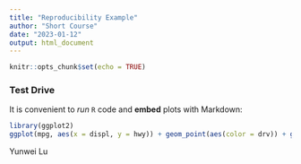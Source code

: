 ```yaml
---
title: "Reproducibility Example"
author: "Short Course"
date: "2023-01-12"
output: html_document
---
```


```r
knitr::opts_chunk$set(echo = TRUE)
```

### Test Drive

It is convenient to *run* `R` code and **embed** plots with Markdown:

```r
library(ggplot2)
ggplot(mpg, aes(x = displ, y = hwy)) + geom_point(aes(color = drv)) + geom_smooth()
```
Yunwei Lu